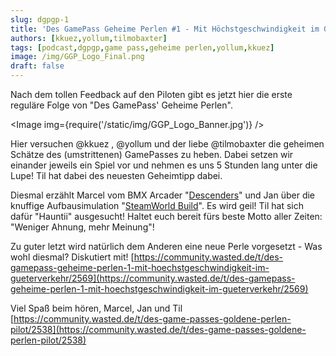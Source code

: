 ```yaml
---
slug: dgpgp-1
title: 'Des GamePass Geheime Perlen #1 - Mit Höchstgeschwindigkeit im Güterverkehr'
authors: [kkuez,yollum,tilmobaxter]
tags: [podcast,dgpgp,game pass,geheime perlen,yollum,kkuez]
image: /img/GGP_Logo_Final.png
draft: false
---
```



Nach dem tollen Feedback auf den Piloten gibt es jetzt hier die erste reguläre Folge von "Des GamePass' Geheime Perlen".

<Image img={require('/static/img/GGP_Logo_Banner.jpg')} />

<!--truncate-->

Hier versuchen @kkuez , @yollum und der liebe @tilmobaxter die geheimen Schätze des (umstrittenen) GamePasses zu heben.
Dabei setzen wir einander jeweils ein Spiel vor und nehmen es uns 5 Stunden lang unter die Lupe! Til hat dabei des neuesten Geheimtipp dabei.

Diesmal erzählt Marcel vom BMX Arcader "[Descenders](https://www.xbox.com/de-de/games/store/descenders/c37xbx7dcbz0)" und Jan über die knuffige Aufbausimulation "[SteamWorld Build](https://www.xbox.com/de-de/games/store/steamworld-build/9mvrdc1bw8tq)". Es wird geil!
Til hat sich dafür "Hauntii" ausgesucht!
Haltet euch bereit fürs beste Motto aller Zeiten: "Weniger Ahnung, mehr Meinung"!

Zu guter letzt wird natürlich dem Anderen eine neue Perle vorgesetzt - Was wohl diesmal?
Diskutiert mit!
[https://community.wasted.de/t/des-gamepass-geheime-perlen-1-mit-hoechstgeschwindigkeit-im-gueterverkehr/2569](https://community.wasted.de/t/des-gamepass-geheime-perlen-1-mit-hoechstgeschwindigkeit-im-gueterverkehr/2569)

Viel Spaß beim hören,
Marcel, Jan und Til
[https://community.wasted.de/t/des-game-passes-goldene-perlen-pilot/2538](https://community.wasted.de/t/des-game-passes-goldene-perlen-pilot/2538)
<ReactPlayer
    width="100%"
    height="50px"
    controls
    url='https://m10z.picnotes.de/DesGamePassesGeheimePerlen/DesGamePassesGeheimePerlen_1.mp3'
/>
